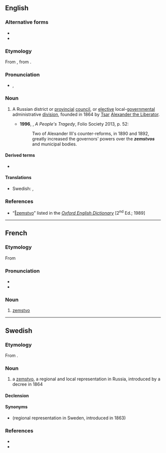 ==English==
{{wikipedia}}

===Alternative forms===
* {{l|en|zempstwo}}
* {{l|en|zemstwo}}

===Etymology===
From {{der|en|ru|зе́мство}}, from {{m|ru|земля́||land, country}}.

===Pronunciation===
* {{a|UK}} {{enPR|zĕmsʹtvo}}, {{IPA|en|/ˈzɛmstvəʊ/}}

===Noun===
{{en-noun|s|zemstva}}

# {{lb|en|now|historical}} A Russian district or [[provincial]] [[council]], or [[elective]] local-[[governmental]] administrative [[division]], founded in 1864 by [[tsar|Tsar]] [[w:Alexander II of Russia|Alexander the Liberator]].
#* '''1996''', {{w|Orlando Figes}}, ''A People's Tragedy'', Folio Society 2013, p. 52:
#*: Two of Alexander III's counter-reforms, in 1890 and 1892, greatly increased the governors' powers over the '''''zemstvos''''' and municipal bodies.

====Derived terms====
* {{l|en|zemstvoist}}

====Translations====
{{trans-top|A Russian districtual or provincial conciliary or elective local-governmental administrative division}}
* Swedish: {{t|sv|zemstvo|c}}, {{t+|sv|landsting|n}}
{{trans-mid}}
{{trans-bottom}}

===References===
* “<span class="plainlinks">[http://dictionary.oed.com/cgi/entry/50291053 ‖zemstvo]</span>” listed in the ''[[w:Oxford English Dictionary|Oxford English Dictionary]]'' [2<sup>nd</sup> Ed.; 1989]

----

==French==

===Etymology===
From {{der|fr|ru|-}}

===Pronunciation===
* {{fr-IPA|ze_mstvo}}
* {{audio|fr|LL-Q150 (fra)-LoquaxFR-zemstvo.wav|Audio}}

===Noun===
{{fr-noun|m}}

# [[#English|zemstvo]]

----

==Swedish==
{{wikipedia|lang=sv}}

===Etymology===
From {{der|sv|ru|земство}}.

===Noun===
{{sv-noun|c}}

# a [[#English|zemstvo]], a regional and local representation in Russia, introduced by a decree in 1864

====Declension====
{{sv-noun-irreg-c|2=zemstvon|3=zemstvoer}}

====Synonyms====
* {{l|sv|landsting}} (regional representation in Sweden, introduced in 1863)

===References===
* {{R:runeberg.org|nfcc|0764.html Ryssland}}
* {{R:runeberg.org|tidlex|1446.html Zemstvo}}